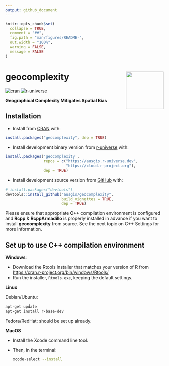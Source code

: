 ```yaml
---
output: github_document
---
```


<!-- README.md is generated from README.Rmd. Please edit that file -->

```r
knitr::opts_chunk$set(
  collapse = TRUE,
  comment = "##",
  fig.path = "man/figures/README-",
  out.width = "100%",
  warning = FALSE,
  message = FALSE
)
```

# geocomplexity <img src="man/figures/logo.png" align="right" height="120"/>

<!-- badges: start -->
[![cran](https://www.r-pkg.org/badges/version/geocomplexity)](https://CRAN.R-project.org/package=geocomplexity)
[![r-universe](https://ausgis.r-universe.dev/badges/geocomplexity?color=yellow)](https://ausgis.r-universe.dev/geocomplexity)
<!-- badges: end -->

**Geographical Complexity Mitigates Spatial Bias**

## Installation

- Install from [CRAN](https://CRAN.R-project.org/package=geocomplexity) with:

``` r
install.packages("geocomplexity", dep = TRUE)
```

- Install development binary version from [r-universe](https://ausgis.r-universe.dev/geocomplexity) with:

``` r
install.packages('geocomplexity',
                 repos = c("https://ausgis.r-universe.dev",
                           "https://cloud.r-project.org"),
                 dep = TRUE)
```

- Install development source version from [GitHub](https://github.com/ausgis/geocomplexity) with:

``` r
# install.packages("devtools")
devtools::install_github("ausgis/geocomplexity",
                         build_vignettes = TRUE,
                         dep = TRUE)
```

Please ensure that appropriate **C++** compilation environment is configured and **Rcpp** & **RcppArmadillo** is properly installed in advance if you want to install **geocomplexity** from source. See the next topic on C++ Settings for more information.

## Set up to use **C++** compilation environment

**Windows**:

- Download the Rtools installer that matches your version of R from <https://cran.r-project.org/bin/windows/Rtools/>
- Run the installer, `Rtools.exe`, keeping the default settings.

**Linux**

Debian/Ubuntu:

```.sh
apt-get update
apt-get install r-base-dev
```

Fedora/RedHat: should be set up already.

**MacOS**

- Install the Xcode command line tool.
- Then, in the terminal:
  
     ```.sh
     xcode-select --install
     ```

